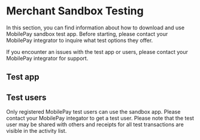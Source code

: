 
# Merchant Sandbox Testing

In this section, you can find information about how to download and use MobilePay sandbox test app. Before starting, please contact your MobilePay integrator to inquire what test options they offer.

If you encounter an issues with the test app or users, please contact your MobilePay integrator for support.

## Test app

<TestApp />

## Test users

Only registered MobilePay test users can use the sandbox app. Please contact your MobilePay integator to get a test user. Please note that the test user may be shared with others and receipts for all test transactions are visible in the activity list. 